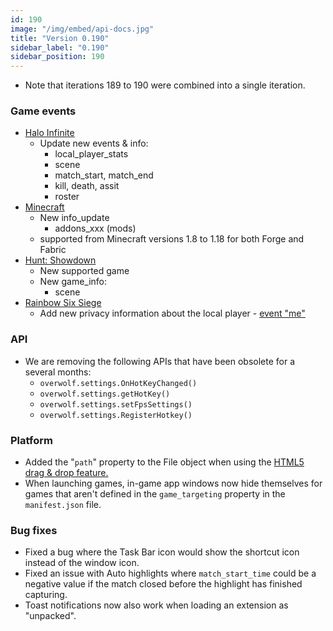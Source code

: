 ```yaml
---
id: 190
image: "/img/embed/api-docs.jpg"
title: "Version 0.190"
sidebar_label: "0.190"
sidebar_position: 190
---
```


* Note that iterations 189 to 190 were combined into a single iteration.

### Game events

* [Halo Infinite](/api/games/events/halo-infinite)
  * Update new events & info:
    * local_player_stats
    * scene
    * match_start, match_end
    * kill, death, assit
    * roster
 * [Minecraft](/api/games/events/minecraft)
   * New info_update
     * addons_xxx (mods)  
   * supported from Minecraft versions 1.8 to 1.18 for both Forge and Fabric 
* [Hunt: Showdown](/api/games/events/hunt-showdown)
  * New supported game
  * New game_info:
    * scene
* [Rainbow Six Siege](/api/games/events/rainbow-six-siege)
  * Add new privacy information about the local player - [event "me"](/api/games/events/rainbow-six-siege#me)

### API

 * We are removing the following APIs that have been obsolete for a several  months:
   * `overwolf.settings.OnHotKeyChanged()`
   * `overwolf.settings.getHotKey()`
   * `overwolf.settings.setFpsSettings()`
   * `overwolf.settings.RegisterHotkey()`

### Platform

 * Added the "`path`" property to the File object when using the [HTML5 drag & drop feature.](https://developer.mozilla.org/en-US/docs/Web/DataTransfer/files)
 * When launching games, in-game app windows now hide themselves for games that aren't defined in the `game_targeting` property in the `manifest.json` file.

### Bug fixes

* Fixed a bug where the Task Bar icon would show the shortcut icon instead of the window icon.
* Fixed an issue with Auto highlights where `match_start_time` could be a negative value if the match closed before the highlight has finished capturing.
* Toast notifications now also work when loading an extension as "unpacked".

